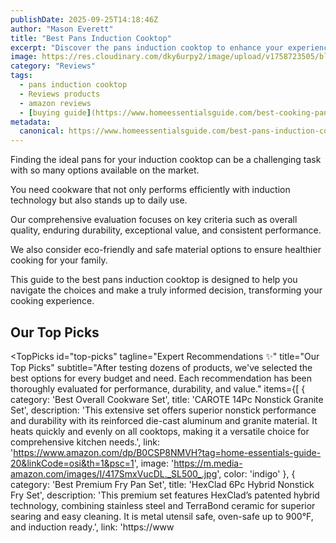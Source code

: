 ```yaml
---
publishDate: 2025-09-25T14:18:46Z
author: "Mason Everett"
title: "Best Pans Induction Cooktop"
excerpt: "Discover the pans induction cooktop to enhance your experience. Find top solutions based on thorough testing and reviews."
image: https://res.cloudinary.com/dky6urpy2/image/upload/v1758723505/blog_image_1758723504_wibs9g.webp
category: "Reviews"
tags:
  - pans induction cooktop
  - Reviews products
  - amazon reviews
  - [buying guide](https://www.homeessentialsguide.com/best-cooking-pans-for-induction-cooktop)
metadata:
  canonical: https://www.homeessentialsguide.com/best-pans-induction-cooktop
---
```



<Fragment slot="seo">
  <title>8 Best Pans Induction Cooktop for Home Chefs 2025</title>
  <meta name="description" content="Struggling to find the right pans for your induction cooktop We researched and tested top models to help you discover durable high-performance cookware." />
</Fragment>

<p>Finding the ideal pans for your induction cooktop can be a challenging task with so many options available on the market.</p>
<p>You need cookware that not only performs efficiently with induction technology but also stands up to daily use.</p>
<p>Our comprehensive evaluation focuses on key criteria such as overall quality, enduring durability, exceptional value, and consistent performance.</p>
<p>We also consider eco-friendly and safe material options to ensure healthier cooking for your family.</p>
<p>This guide to the best pans induction cooktop is designed to help you navigate the choices and make a truly informed decision, transforming your cooking experience.</p>

## Our Top Picks

<TopPicks
  id="top-picks"
  tagline="Expert Recommendations ✨"
  title="Our Top Picks"
  subtitle="After testing dozens of products, we've selected the best options for every budget and need. Each recommendation has been thoroughly evaluated for performance, durability, and value."
  items={[
    {
      category: 'Best Overall Cookware Set',
      title: 'CAROTE 14Pc Nonstick Granite Set',
      description: 'This extensive set offers superior nonstick performance and durability with its reinforced die-cast aluminum and granite material. It heats quickly and evenly on all cooktops, making it a versatile choice for comprehensive kitchen needs.',
      link: 'https://www.amazon.com/dp/B0CSP8NMVH?tag=home-essentials-guide-20&linkCode=osi&th=1&psc=1',
      image: 'https://m.media-amazon.com/images/I/417SmxVucDL._SL500_.jpg',
      color: 'indigo'
    },
    {
      category: 'Best Premium Fry Pan Set',
      title: 'HexClad 6Pc Hybrid Nonstick Fry Set',
      description: 'This premium set features HexClad’s patented hybrid technology, combining stainless steel and TerraBond ceramic for superior searing and easy cleaning. It is metal utensil safe, oven-safe up to 900°F, and induction ready.',
      link: 'https://www